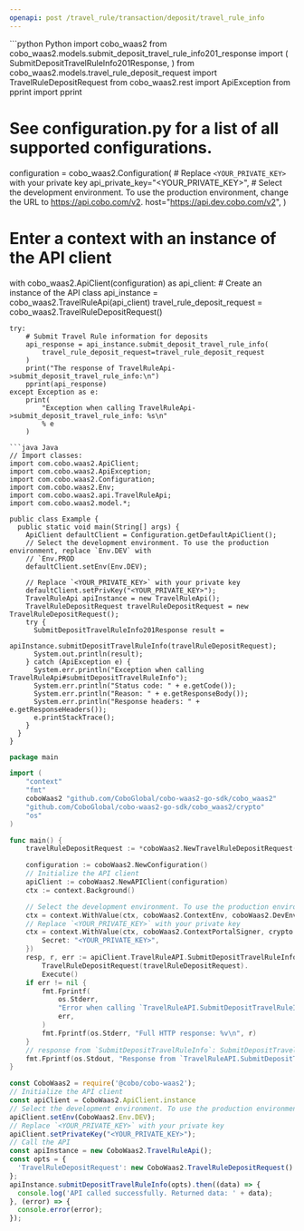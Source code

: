 ```yaml
---
openapi: post /travel_rule/transaction/deposit/travel_rule_info
---
```


<RequestExample>
```python Python
import cobo_waas2
from cobo_waas2.models.submit_deposit_travel_rule_info201_response import (
    SubmitDepositTravelRuleInfo201Response,
)
from cobo_waas2.models.travel_rule_deposit_request import TravelRuleDepositRequest
from cobo_waas2.rest import ApiException
from pprint import pprint

# See configuration.py for a list of all supported configurations.
configuration = cobo_waas2.Configuration(
    # Replace `<YOUR_PRIVATE_KEY>` with your private key
    api_private_key="<YOUR_PRIVATE_KEY>",
    # Select the development environment. To use the production environment, change the URL to https://api.cobo.com/v2.
    host="https://api.dev.cobo.com/v2",
)
# Enter a context with an instance of the API client
with cobo_waas2.ApiClient(configuration) as api_client:
    # Create an instance of the API class
    api_instance = cobo_waas2.TravelRuleApi(api_client)
    travel_rule_deposit_request = cobo_waas2.TravelRuleDepositRequest()

    try:
        # Submit Travel Rule information for deposits
        api_response = api_instance.submit_deposit_travel_rule_info(
            travel_rule_deposit_request=travel_rule_deposit_request
        )
        print("The response of TravelRuleApi->submit_deposit_travel_rule_info:\n")
        pprint(api_response)
    except Exception as e:
        print(
            "Exception when calling TravelRuleApi->submit_deposit_travel_rule_info: %s\n"
            % e
        )

```
```java Java
// Import classes:
import com.cobo.waas2.ApiClient;
import com.cobo.waas2.ApiException;
import com.cobo.waas2.Configuration;
import com.cobo.waas2.Env;
import com.cobo.waas2.api.TravelRuleApi;
import com.cobo.waas2.model.*;

public class Example {
  public static void main(String[] args) {
    ApiClient defaultClient = Configuration.getDefaultApiClient();
    // Select the development environment. To use the production environment, replace `Env.DEV` with
    // `Env.PROD
    defaultClient.setEnv(Env.DEV);

    // Replace `<YOUR_PRIVATE_KEY>` with your private key
    defaultClient.setPrivKey("<YOUR_PRIVATE_KEY>");
    TravelRuleApi apiInstance = new TravelRuleApi();
    TravelRuleDepositRequest travelRuleDepositRequest = new TravelRuleDepositRequest();
    try {
      SubmitDepositTravelRuleInfo201Response result =
          apiInstance.submitDepositTravelRuleInfo(travelRuleDepositRequest);
      System.out.println(result);
    } catch (ApiException e) {
      System.err.println("Exception when calling TravelRuleApi#submitDepositTravelRuleInfo");
      System.err.println("Status code: " + e.getCode());
      System.err.println("Reason: " + e.getResponseBody());
      System.err.println("Response headers: " + e.getResponseHeaders());
      e.printStackTrace();
    }
  }
}

```
```go Go
package main

import (
	"context"
	"fmt"
	coboWaas2 "github.com/CoboGlobal/cobo-waas2-go-sdk/cobo_waas2"
	"github.com/CoboGlobal/cobo-waas2-go-sdk/cobo_waas2/crypto"
	"os"
)

func main() {
	travelRuleDepositRequest := *coboWaas2.NewTravelRuleDepositRequest("f47ac10b-58cc-4372-a567-0e02b2c3d479", coboWaas2.TravelRuleDepositRequest_travel_rule_info{SelfCustodyWallet: coboWaas2.NewSelfCustodyWallet(coboWaas2.DestinationWalletType("EXCHANGES_OR_VASP"), "challenge_token_abc123", "0x1234567890abcdef1234567890abcdef12345678", "0xf0a0ca69dd3afc57235c72aba3ff1f1144ee5409aeec013a9b17cdb58d0185a66a525945bfbd66e87bf0503eb0b83bf90cb973a8cbb730d19dc032e00dfe393a1c")})

	configuration := coboWaas2.NewConfiguration()
	// Initialize the API client
	apiClient := coboWaas2.NewAPIClient(configuration)
	ctx := context.Background()

	// Select the development environment. To use the production environment, replace coboWaas2.DevEnv with coboWaas2.ProdEnv
	ctx = context.WithValue(ctx, coboWaas2.ContextEnv, coboWaas2.DevEnv)
	// Replace `<YOUR_PRIVATE_KEY>` with your private key
	ctx = context.WithValue(ctx, coboWaas2.ContextPortalSigner, crypto.Ed25519Signer{
		Secret: "<YOUR_PRIVATE_KEY>",
	})
	resp, r, err := apiClient.TravelRuleAPI.SubmitDepositTravelRuleInfo(ctx).
		TravelRuleDepositRequest(travelRuleDepositRequest).
		Execute()
	if err != nil {
		fmt.Fprintf(
			os.Stderr,
			"Error when calling `TravelRuleAPI.SubmitDepositTravelRuleInfo``: %v\n",
			err,
		)
		fmt.Fprintf(os.Stderr, "Full HTTP response: %v\n", r)
	}
	// response from `SubmitDepositTravelRuleInfo`: SubmitDepositTravelRuleInfo201Response
	fmt.Fprintf(os.Stdout, "Response from `TravelRuleAPI.SubmitDepositTravelRuleInfo`: %v\n", resp)
}

```
```javascript JavaScript
const CoboWaas2 = require('@cobo/cobo-waas2');
// Initialize the API client
const apiClient = CoboWaas2.ApiClient.instance
// Select the development environment. To use the production environment, replace `Env.DEV` with `Env.PROD`
apiClient.setEnv(CoboWaas2.Env.DEV);
// Replace `<YOUR_PRIVATE_KEY>` with your private key
apiClient.setPrivateKey("<YOUR_PRIVATE_KEY>");
// Call the API
const apiInstance = new CoboWaas2.TravelRuleApi();
const opts = {
  'TravelRuleDepositRequest': new CoboWaas2.TravelRuleDepositRequest()
};
apiInstance.submitDepositTravelRuleInfo(opts).then((data) => {
  console.log('API called successfully. Returned data: ' + data);
}, (error) => {
  console.error(error);
});
```
</RequestExample>